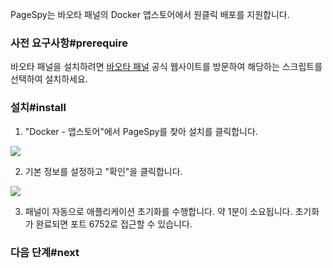 
PageSpy는 바오타 패널의 Docker 앱스토어에서 원클릭 배포를 지원합니다.

### 사전 요구사항#prerequire

바오타 패널을 설치하려면 [바오타 패널](https://www.bt.cn/new/index.html) 공식 웹사이트를 방문하여 해당하는 스크립트를 선택하여 설치하세요.

### 설치#install

1. "Docker - 앱스토어"에서 PageSpy를 찾아 설치를 클릭합니다.

<img src={BaotaPageSpy} />

2. 기본 정보를 설정하고 "확인"을 클릭합니다.

<img src={BaotaInstall} />

3. 패널이 자동으로 애플리케이션 초기화를 수행합니다. 약 1분이 소요됩니다. 초기화가 완료되면 포트 6752로 접근할 수 있습니다.

### 다음 단계#next

<DeployNext />
